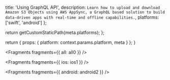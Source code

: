 
  title: 'Using GraphQL API',
  description: `Learn how to upload and download Amazon S3 Objects using AWS AppSync, a GraphQL based solution to build data-driven apps with real-time and offline capabilities.`,
  platforms: ['swift', 'android']
};

  return getCustomStaticPath(meta.platforms);
};

  return {
    props: {
      platform: context.params.platform,
      meta
    }
  };
}


<Fragments fragments={{ all: all0 }} />


<Fragments fragments={{ ios: ios1 }} />


<Fragments fragments={{ android: android2 }} />
